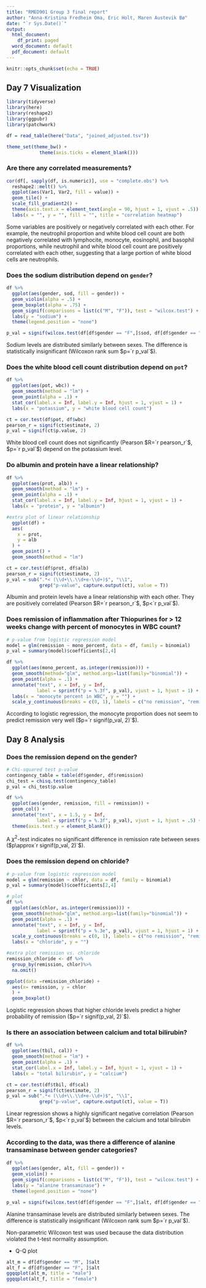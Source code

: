 ```yaml
---
title: "RMED901 Group 3 final report"
author: "Anna-Kristina Fredheim Oma, Eric Holt, Maren Austevik Bø"
date: "`r Sys.Date()`"
output:
  html_document:
    df_print: paged
  word_document: default
  pdf_document: default
---
```


```r
knitr::opts_chunk$set(echo = TRUE)
```

## Day 7 Visualization
```r
library(tidyverse)
library(here)
library(reshape2)
library(ggpubr)
library(patchwork)

df = read_table(here("Data", "joined_adjusted.tsv"))

theme_set(theme_bw() +
            theme(axis.ticks = element_blank()))
```

### Are there any correlated measurements?
```r
cor(df[, sapply(df, is.numeric)], use = "complete.obs") %>%
  reshape2::melt() %>%
  ggplot(aes(Var1, Var2, fill = value)) +
  geom_tile() +
  scale_fill_gradient2() +
  theme(axis.text.x = element_text(angle = 90, hjust = 1, vjust = .5)) +
  labs(x = "", y = "", fill = "", title = "correlation heatmap")
```

Some variables are positively or negatively correlated with each other. For example, the neutrophil proportion and white blood cell count are both negatively correlated with lymphocite, monocyte, eosinophil, and basophil proportions, while neutrophil and white blood cell count are positively correlated with each other, suggesting that a large portion of white blood cells are neutrophils.

### Does the sodium distribution depend on `gender`?
```r
df %>%
  ggplot(aes(gender, sod, fill = gender)) +
  geom_violin(alpha = .5) +
  geom_boxplot(alpha = .75) +
  geom_signif(comparisons = list(c("M", "F")), test = "wilcox.test") +
  labs(y = "sodium") +
  theme(legend.position = "none")
```

```r
p_val = signif(wilcox.test(df[df$gender == "F",]$sod, df[df$gender == "M",]$sod)$p.value, 2)
```

Sodium levels are distributed similarly between sexes. The difference is statistically insignificant (Wilcoxon rank sum $p=`r p_val`$).

### Does the white blood cell count distribution depend on `pot`?
```r
df %>%
  ggplot(aes(pot, wbc)) +
  geom_smooth(method = "lm") +
  geom_point(alpha = .1) +
  stat_cor(label.x = Inf, label.y = Inf, hjust = 1, vjust = 1) +
  labs(x = "potassium", y = "white blood cell count")
```

```r
ct = cor.test(df$pot, df$wbc)
pearson_r = signif(ct$estimate, 2)
p_val = signif(ct$p.value, 2)
```

White blood cell count does not significantly (Pearson $R=`r pearson_r`$, $p=`r p_val`$) depend on the potassium level.

### Do albumin and protein have a linear relationship?
```r
df %>%
  ggplot(aes(prot, alb)) +
  geom_smooth(method = "lm") +
  geom_point(alpha = .1) +
  stat_cor(label.x = Inf, label.y = Inf, hjust = 1, vjust = 1) +
  labs(x = "protein", y = "albumin")
```

```r
#extra plot of linear relationship
  ggplot(df) +
  aes(
    x = prot,
    y = alb
  ) +
  geom_point() +
  geom_smooth(method = "lm")
```

```r
ct = cor.test(df$prot, df$alb)
pearson_r = signif(ct$estimate, 2)
p_val = sub(".*< (\\d+\\.\\d+e-\\d+)$", "\\1", 
            grep("p-value", capture.output(ct), value = T))
```

Albumin and protein levels have a linear relationship with each other. They are positively correlated (Pearson $R=`r pearson_r`$, $p<`r p_val`$).

### Does remission of inflammation after Thiopurines for > 12 weeks change with percent of monocytes in WBC count?
```r
# p-value from logistic regression model
model = glm(remission ~ mono_percent, data = df, family = binomial)
p_val = summary(model)$coefficients[2,4]

df %>%
  ggplot(aes(mono_percent, as.integer(remission))) + 
  geom_smooth(method="glm", method.args=list(family="binomial")) +
  geom_point(alpha = .1) +
  annotate("text", x = Inf, y = Inf, 
           label = sprintf("p = %.3f", p_val), vjust = 1, hjust = 1) +
  labs(x = "monocyte percent in WBC", y = "") +
  scale_y_continuous(breaks = c(0, 1), labels = c("no remission", "remission"))
```

According to logistic regression, the monocyte proportion does not seem to predict remission very well ($p=`r signif(p_val, 2)`$).

## Day 8 Analysis
### Does the remission depend on the gender?
```r
# Chi-squared test p-value
contingency_table = table(df$gender, df$remission)
chi_test = chisq.test(contingency_table)
p_val = chi_test$p.value

df %>%
  ggplot(aes(gender, remission, fill = remission)) +
  geom_col() +
  annotate("text", x = 1.5, y = Inf, 
           label = sprintf("p = %.3f", p_val), vjust = 1, hjust = .5) +
  theme(axis.text.y = element_blank())
```

A $\chi^2$-test indicates no significant difference in remission rate between sexes ($p\approx`r signif(p_val, 2)`$).

### Does the remission depend on chloride?
```r
# p-value from logistic regression model
model = glm(remission ~ chlor, data = df, family = binomial)
p_val = summary(model)$coefficients[2,4]

# plot
df %>%
  ggplot(aes(chlor, as.integer(remission))) + 
  geom_smooth(method="glm", method.args=list(family="binomial")) +
  geom_point(alpha = .1) +
  annotate("text", x = Inf, y = Inf, 
           label = sprintf("p = %.3e", p_val), vjust = 1, hjust = 1) +
  scale_y_continuous(breaks = c(0, 1), labels = c("no remission", "remission")) +
  labs(x = "chloride", y = "")

#extra plot remission vs. chloride
remission_chloride <- df %>%
  group_by(remission, chlor)%>%
  na.omit()

ggplot(data =remission_chloride) +
  aes(x= remission, y = chlor
  ) +
  geom_boxplot()

```

Logistic regression shows that higher chloride levels predict a higher probability of remission ($p=`r signif(p_val, 2)`$).

### Is there an association between calcium and total bilirubin?
```r
df %>%
  ggplot(aes(tbil, cal)) +
  geom_smooth(method = "lm") +
  geom_point(alpha = .1) +
  stat_cor(label.x = Inf, label.y = Inf, hjust = 1, vjust = 1) +
  labs(x = "total bilirubin", y = "calcium")
```

```r
ct = cor.test(df$tbil, df$cal)
pearson_r = signif(ct$estimate, 2)
p_val = sub(".*< (\\d+\\.\\d+e-\\d+)$", "\\1", 
            grep("p-value", capture.output(ct), value = T))
```

Linear regression shows a highly significant negative correlation (Pearson $R=`r pearson_r`$, $p<`r p_val`$) between the calcium and total bilirubin levels.

### According to the data, was there a difference of alanine transaminase between gender categories?
```r
df %>%
  ggplot(aes(gender, alt, fill = gender)) +
  geom_violin() +
  geom_signif(comparisons = list(c("M", "F")), test = "wilcox.test") +
  labs(y = "alanine transaminase") +
  theme(legend.position = "none")
```

```r
p_val = signif(wilcox.test(df[df$gender == "F",]$alt, df[df$gender == "M",]$alt)$p.value, 2)
```

Alanine transaminase levels are distributed similarly between sexes. The difference is statistically insignificant (Wilcoxon rank sum $p=`r p_val`$).

Non-parametric Wilcoxon test was used because the data distribution violated the t-test normality assumption.

- Q-Q plot

```r
alt_m = df[df$gender == "M", ]$alt
alt_f = df[df$gender == "F", ]$alt
ggqqplot(alt_m, title = "male")
ggqqplot(alt_f, title = "female")
```
